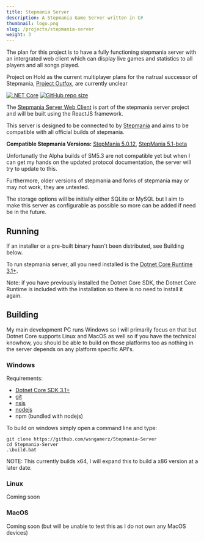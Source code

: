 ```yaml
---
title: Stepmania Server
description: A Stepmania Game Server written in C#
thumbnail: logo.png
slug: /projects/stepmania-server
weight: 3
---
```


The plan for this project is to have a fully functioning stepmania server with an intergrated web client which can
display live games and statistics to all players and all songs played.

<div className="alert alert-info">Project on Hold as the current multiplayer plans for the natrual successor of Stepmania, <a href="https://projectmoon.dance/" target="_blank">Project Outfox</a>, are currently unclear</div>

[![.NET Core](https://github.com/wsngamerz/Stepmania-Server/workflows/.NET%20Core/badge.svg)](https://github.com/wsngamerz/Stepmania-Server/actions)
[![GitHub repo size](https://img.shields.io/github/repo-size/wsngamerz/Stepmania-Server)](https://github.com/wsngamerz/Stepmania-Server)

The [Stepmania Server Web Client](https://github.com/wsngamerz/Stepmania-Server-Web) is part of the stepmania server
project and will be built using the ReactJS framework.

This server is designed to be connected to by [Stepmania](https://github.com/stepmania/stepmania) and aims to be
compatible with all official builds of stepmania.

**Compatible Stepmania Versions:**
[StepMania 5.0.12](https://github.com/stepmania/stepmania/releases/tag/v5.0.12),
[StepMania 5.1-beta](https://github.com/stepmania/stepmania/releases/tag/v5.1.0-b2)

Unfortunatly the Alpha builds of SM5.3 are not compatible yet but when I can get my hands on the updated protocol
documentation, the server will try to update to this.

Furthermore, older versions of stepmania and forks of stepmania may or may not work, they are untested.

The storage options will be initially either SQLite or MySQL but I aim to make this server as configurable as possible
so more can be added if need be in the future.

## Running

If an installer or a pre-built binary hasn't been distributed, see Building below.

To run stepmania server, all you need installed is the
[Dotnet Core Runtime 3.1+](https://dotnet.microsoft.com/download).

Note: if you have previously installed the Dotnet Core SDK, the Dotnet Core Runtime is included with the installation
so there is no need to install it again.

## Building

My main development PC runs Windows so I will primarily focus on that but Dotnet Core supports Linux and MacOS as well
so if you have the technical knowhow, you should be able to build on those platforms too as nothing in the server
depends on any platform specific API's.

### Windows

Requirements:

-   [Dotnet Core SDK 3.1+](https://dotnet.microsoft.com/download)
-   [git](https://git-scm.com/downloads)
-   [nsis](https://nsis.sourceforge.io/Download)
-   [nodejs](https://nodejs.org/en/download/)
-   npm (bundled with nodejs)

To build on windows simply open a command line and type:

```batch
git clone https://github.com/wsngamerz/Stepmania-Server
cd Stepmania-Server
.\build.bat
```

NOTE: This currently builds x64, I will expand this to build a x86 version at a later date.

### Linux

Coming soon

### MacOS

Coming soon (but will be unable to test this as I do not own any MacOS devices)
